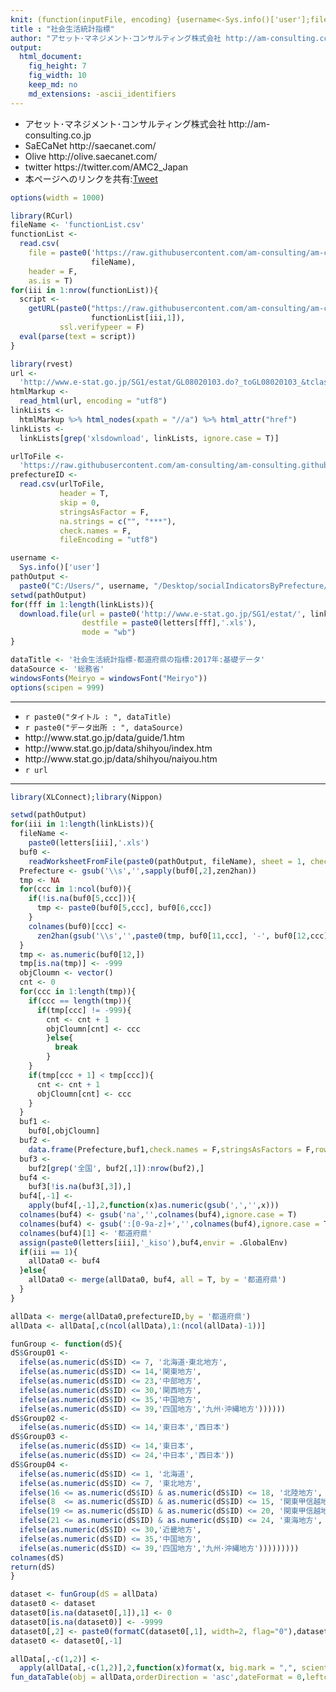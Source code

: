 ```yaml
---
knit: (function(inputFile, encoding) {username<-Sys.info()['user'];fileName<-'defaultPath.csv';pathToFile <-paste0('C:/Users/', username,'/Desktop/pathToCSV/');setwd(pathToFile);buf0<-read.csv(fileName,header = F,skip = 0,stringsAsFactor = F,check.names = F,fileEncoding = 'utf-8');timeStamp<-format(Sys.time(),'%Y%m%d%H%M%S');rmarkdown::render(inputFile, encoding = encoding, output_file = paste0('C:/Users/',username,buf0[2,1],'charts/','am-consulting.co.jp-socialIndicatorsByPrefecture.html')) })
title : "社会生活統計指標"
author: "アセット･マネジメント･コンサルティング株式会社 http://am-consulting.co.jp"
output: 
  html_document:
    fig_height: 7
    fig_width: 10
    keep_md: no
    md_extensions: -ascii_identifiers 
---
```

<link href="http://knowledgevault.saecanet.com/components/rmarkdown-html.css" rel="stylesheet">
<script src="http://knowledgevault.saecanet.com/components/JavascriptCode.js"></script>
<style>.main-container {max-width : 1000px;}</style>

- アセット･マネジメント･コンサルティング株式会社 http://am-consulting.co.jp
- SaECaNet http://saecanet.com/
- Olive http://olive.saecanet.com/
- twitter https://twitter.com/AMC2_Japan
- 本ページへのリンクを共有:<a href="https://twitter.com/share" class="twitter-share-button" data-via="AMC2_Japan" data-size="large">Tweet</a> <script>!function(d,s,id){var js,fjs=d.getElementsByTagName(s)[0],p=/^http:/.test(d.location)?'http':'https';if(!d.getElementById(id)){js=d.createElement(s);js.id=id;js.src=p+'://platform.twitter.com/widgets.js';fjs.parentNode.insertBefore(js,fjs);}}(document, 'script', 'twitter-wjs');</script>

```r
options(width = 1000)
```

```r
library(RCurl)
fileName <- 'functionList.csv'
functionList <-
  read.csv(
    file = paste0('https://raw.githubusercontent.com/am-consulting/am-consulting.github.io/master/csv/',
                  fileName),
    header = F,
    as.is = T)
for(iii in 1:nrow(functionList)){
  script <- 
    getURL(paste0("https://raw.githubusercontent.com/am-consulting/am-consulting.github.io/master/", 
                  functionList[iii,1]),
           ssl.verifypeer = F)
  eval(parse(text = script))
}
```

```r
library(rvest)
url <- 
  'http://www.e-stat.go.jp/SG1/estat/GL08020103.do?_toGL08020103_&tclassID=000001084000&cycleCode=0&requestSender=estat'
htmlMarkup <- 
  read_html(url, encoding = "utf8")
linkLists <- 
  htmlMarkup %>% html_nodes(xpath = "//a") %>% html_attr("href")
linkLists <- 
  linkLists[grep('xlsdownload', linkLists, ignore.case = T)]
```

```r
urlToFile <-
  'https://raw.githubusercontent.com/am-consulting/am-consulting.github.io/master/csv/prefectureID.csv'
prefectureID <-
  read.csv(urlToFile,
           header = T,
           skip = 0,
           stringsAsFactor = F,
           na.strings = c("", "***"),
           check.names = F,
           fileEncoding = "utf8")
```

```r
username <- 
  Sys.info()['user']
pathOutput <- 
  paste0("C:/Users/", username, "/Desktop/socialIndicatorsByPrefecture/")
setwd(pathOutput)
for(fff in 1:length(linkLists)){
  download.file(url = paste0('http://www.e-stat.go.jp/SG1/estat/', linkLists[fff]), 
                destfile = paste0(letters[fff],'.xls'), 
                mode = "wb")
}
```

```r
dataTitle <- '社会生活統計指標-都道府県の指標:2017年:基礎データ'
dataSource <- '総務省'
windowsFonts(Meiryo = windowsFont("Meiryo"))
options(scipen = 999)
```

***

- `r paste0("タイトル : ", dataTitle)`
- `r paste0("データ出所 : ", dataSource)`
- http://www.stat.go.jp/data/guide/1.htm
- http://www.stat.go.jp/data/shihyou/index.htm
- http://www.stat.go.jp/data/shihyou/naiyou.htm
- `r url`

***

```r
library(XLConnect);library(Nippon)
```

```r
setwd(pathOutput)
for(iii in 1:length(linkLists)){
  fileName <- 
    paste0(letters[iii],'.xls')
  buf0 <- 
    readWorksheetFromFile(paste0(pathOutput, fileName), sheet = 1, check.names = F, header = F)
  Prefecture <- gsub('\\s','',sapply(buf0[,2],zen2han))
  tmp <- NA
  for(ccc in 1:ncol(buf0)){
    if(!is.na(buf0[5,ccc])){
      tmp <- paste0(buf0[5,ccc], buf0[6,ccc])
    }
    colnames(buf0)[ccc] <- 
      zen2han(gsub('\\s','',paste0(tmp, buf0[11,ccc], '-', buf0[12,ccc])))
  }
  tmp <- as.numeric(buf0[12,])
  tmp[is.na(tmp)] <- -999
  objCloumn <- vector()
  cnt <- 0
  for(ccc in 1:length(tmp)){
    if(ccc == length(tmp)){
      if(tmp[ccc] != -999){
        cnt <- cnt + 1
        objCloumn[cnt] <- ccc
        }else{
          break
        }
    }
    if(tmp[ccc + 1] < tmp[ccc]){
      cnt <- cnt + 1
      objCloumn[cnt] <- ccc
    }
  }
  buf1 <-
    buf0[,objCloumn]
  buf2 <-
    data.frame(Prefecture,buf1,check.names = F,stringsAsFactors = F,row.names = NULL)
  buf3 <-
    buf2[grep('全国', buf2[,1]):nrow(buf2),]
  buf4 <-
    buf3[!is.na(buf3[,3]),]
  buf4[,-1] <-
    apply(buf4[,-1],2,function(x)as.numeric(gsub(',','',x)))
  colnames(buf4) <- gsub('na','',colnames(buf4),ignore.case = T)
  colnames(buf4) <- gsub(':[0-9a-z]+','',colnames(buf4),ignore.case = T)
  colnames(buf4)[1] <- '都道府県'
  assign(paste0(letters[iii],'_kiso'),buf4,envir = .GlobalEnv)
  if(iii == 1){
    allData0 <- buf4
  }else{
    allData0 <- merge(allData0, buf4, all = T, by = '都道府県')
  }
}
```

```r
allData <- merge(allData0,prefectureID,by = '都道府県')
allData <- allData[,c(ncol(allData),1:(ncol(allData)-1))]
```

```r
funGroup <- function(dS){
dS$Group01 <- 
  ifelse(as.numeric(dS$ID) <= 7, '北海道･東北地方',
  ifelse(as.numeric(dS$ID) <= 14,'関東地方',
  ifelse(as.numeric(dS$ID) <= 23,'中部地方',
  ifelse(as.numeric(dS$ID) <= 30,'関西地方',
  ifelse(as.numeric(dS$ID) <= 35,'中国地方',
  ifelse(as.numeric(dS$ID) <= 39,'四国地方','九州･沖縄地方'))))))
dS$Group02 <- 
  ifelse(as.numeric(dS$ID) <= 14,'東日本','西日本')
dS$Group03 <- 
  ifelse(as.numeric(dS$ID) <= 14,'東日本',
  ifelse(as.numeric(dS$ID) <= 24,'中日本','西日本'))
dS$Group04 <- 
  ifelse(as.numeric(dS$ID) <= 1, '北海道',
  ifelse(as.numeric(dS$ID) <= 7, '東北地方',
  ifelse(16 <= as.numeric(dS$ID) & as.numeric(dS$ID) <= 18, '北陸地方',
  ifelse(8  <= as.numeric(dS$ID) & as.numeric(dS$ID) <= 15, '関東甲信越地方',
  ifelse(19 <= as.numeric(dS$ID) & as.numeric(dS$ID) <= 20, '関東甲信越地方',
  ifelse(21 <= as.numeric(dS$ID) & as.numeric(dS$ID) <= 24, '東海地方',
  ifelse(as.numeric(dS$ID) <= 30,'近畿地方',
  ifelse(as.numeric(dS$ID) <= 35,'中国地方',
  ifelse(as.numeric(dS$ID) <= 39,'四国地方','九州･沖縄地方')))))))))
colnames(dS)
return(dS)
}
```

```r
dataset <- funGroup(dS = allData)
dataset0 <- dataset
dataset0[is.na(dataset0[,1]),1] <- 0
dataset0[is.na(dataset0)] <- -9999
dataset0[,2] <- paste0(formatC(dataset0[,1], width=2, flag="0"),dataset0[,2])
dataset0 <- dataset0[,-1]
```

```r
allData[,-c(1,2)] <-
  apply(allData[,-c(1,2)],2,function(x)format(x, big.mark = ",", scientific = F))
fun_dataTable(obj = allData,orderDirection = 'asc',dateFormat = 0,leftcolumns = 2)
```

<script>
  (function(i,s,o,g,r,a,m){i['GoogleAnalyticsObject']=r;i[r]=i[r]||function(){
  (i[r].q=i[r].q||[]).push(arguments)},i[r].l=1*new Date();a=s.createElement(o),
  m=s.getElementsByTagName(o)[0];a.async=1;a.src=g;m.parentNode.insertBefore(a,m)
  })(window,document,'script','https://www.google-analytics.com/analytics.js','ga');

  ga('create', 'UA-3077339-5', 'auto');
  ga('send', 'pageview');

</script>
